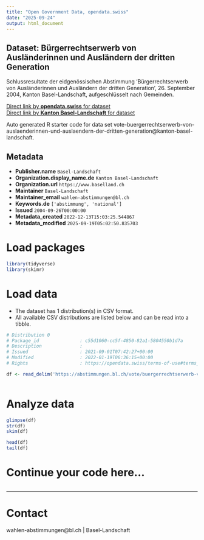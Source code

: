 ```yaml
---
title: "Open Government Data, opendata.swiss"
date: "2025-09-24"
output: html_document
---
```


## Dataset: Bürgerrechtserwerb von Ausländerinnen und Ausländern der dritten Generation

Schlussresultate der eidgenössischen Abstimmung 'Bürgerrechtserwerb von Ausländerinnen und Ausländern der dritten Generation', 26. September 2004, Kanton Basel-Landschaft, aufgeschlüsselt nach Gemeinden.

[Direct link by **opendata.swiss** for dataset](https://opendata.swiss/de/dataset/burgerrechtserwerb-von-auslanderinnen-und-auslandern-der-dritten-generation)<br>
[Direct link by **Kanton Basel-Landschaft** for dataset](https://abstimmungen.bl.ch/vote/buergerrechtserwerb-von-auslaenderinnen-und-auslaendern-der-dritten-generation/data)

Auto generated R starter code for data set vote-buergerrechtserwerb-von-auslaenderinnen-und-auslaendern-der-dritten-generation@kanton-basel-landschaft.

## Metadata

- **Publisher.name** `Basel-Landschaft`
- **Organization.display_name.de** `Kanton Basel-Landschaft`
- **Organization.url** `https://www.baselland.ch`
- **Maintainer** `Basel-Landschaft`
- **Maintainer_email** `wahlen-abstimmungen@bl.ch`
- **Keywords.de** `['abstimmung', 'national']`
- **Issued** `2004-09-26T00:00:00`
- **Metadata_created** `2022-12-13T15:03:25.544867`
- **Metadata_modified** `2025-09-19T05:02:50.835703`


# Load packages

```r

library(tidyverse)
library(skimr)

```

# Load data

-   The dataset has 1 distribution(s) in CSV format.
-   All available CSV distributions are listed below and can be read into a tibble.

```r

# Distribution 0
# Package_id               : c55d1060-cc5f-4850-82a1-5804550b1d7a
# Description              : 
# Issued                   : 2021-09-01T07:42:27+00:00
# Modified                 : 2022-01-19T06:36:15+00:00
# Rights                   : https://opendata.swiss/terms-of-use#terms_by

df <- read_delim('https://abstimmungen.bl.ch/vote/buergerrechtserwerb-von-auslaenderinnen-und-auslaendern-der-dritten-generation/data-csv')



```

# Analyze data

```r

glimpse(df)
str(df)
skim(df)

head(df)
tail(df)

```

# Continue your code here...

```r

```

------------------------------------------------------------------------

# Contact

wahlen-abstimmungen@bl.ch | Basel-Landschaft
